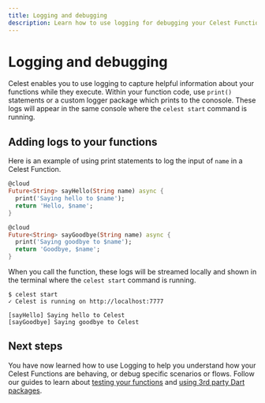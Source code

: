 ```yaml
---
title: Logging and debugging
description: Learn how to use logging for debugging your Celest Functions.
---
```


# Logging and debugging

Celest enables you to use logging to capture helpful information about your functions while they execute. Within your function code, use `print()` statements or a custom logger package which prints to the conosole. These logs will appear in the same console where the `celest start` command is running.

## Adding logs to your functions

Here is an example of using print statements to log the input of `name` in a Celest Function.

```dart {3,8} filename="celest/functions/greeting.dart"
@cloud
Future<String> sayHello(String name) async {
  print('Saying hello to $name');
  return 'Hello, $name';
}

@cloud
Future<String> sayGoodbye(String name) async {
  print('Saying goodbye to $name');
  return 'Goodbye, $name';
}
```

When you call the function, these logs will be streamed locally and shown in the terminal where the `celest start` command is running.

```shell
$ celest start
✓ Celest is running on http://localhost:7777

[sayHello] Saying hello to Celest
[sayGoodbye] Saying goodbye to Celest
```

## Next steps

You have now learned how to use Logging to help you understand how your Celest Functions are behaving, or debug specific scenarios or flows. Follow our guides to learn about [testing your functions](/docs/functions/testing.md) and [using 3rd party Dart packages](/docs/functions/packages.md).
